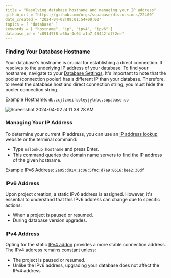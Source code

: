 ```yaml
---
title = "Resolving database hostname and managing your IP address"
github_url = "https://github.com/orgs/supabase/discussions/22400"
date_created = "2024-04-02T09:01:54+00:00"
topics = [ "database" ]
keywords = [ "hostname", "ip", "ipv4", "ipv6" ]
database_id = "c89147f8-a66a-4c04-a1a7-45442fd7f2ee"
---
```


### Finding Your Database Hostname

Your database's hostname is crucial for establishing a direct connection. It resolves to the underlying IP address of your database. To find your hostname, navigate to your [Database Settings](https://supabase.com/dashboard/project/_/settings/database). It's important to note that the pooler (connection pooler) has a different IP than your database. Therefore, to reveal the database host and direct connection string, you must hide the pooler connection string.

Example Hostname: `db.zcjtzmeifsoteyjytnbc.supabase.co`

![Screenshot 2024-04-02 at 11 38 28 AM](/docs/img/troubleshooting/565c96e0-cbb9-4e7a-b0aa-5b423afc0ada.png)

### Managing Your IP Address

To determine your current IP address, you can use an [IP address lookup](https://whatismyipaddress.com/hostname-ip) website or the terminal command:

- Type `nslookup hostname` and press Enter.
- This command queries the domain name servers to find the IP address of the given hostname.

Example IPv6 Address: `2a05:d014:1c06:5f0c:d7a9:8616:bee2:30df`

### IPv6 Address

Upon project creation, a static IPv6 address is assigned. However, it's essential to understand that this IPv6 address can change due to specific actions:

- When a project is paused or resumed.
- During database version upgrades.

### IPv4 Address

Opting for the static [IPv4 addon](https://supabase.com/docs/guides/platform/ipv4-address) provides a more stable connection address. The IPv4 address remains constant unless:

- The project is paused or resumed.
- Unlike the IPv6 address, upgrading your database does not affect the IPv4 address.
